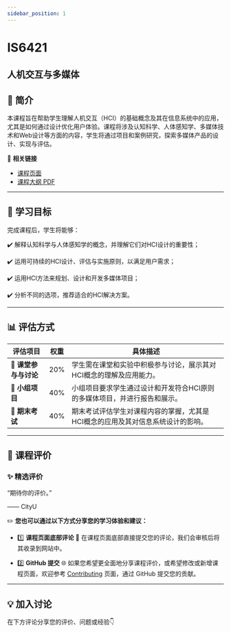 ```yaml
---
sidebar_position: 1
---
```


# IS6421
## 人机交互与多媒体

## **📘 简介**
本课程旨在帮助学生理解人机交互（HCI）的基础概念及其在信息系统中的应用，尤其是如何通过设计优化用户体验。课程将涉及认知科学、人体感知学、多媒体技术和Web设计等方面的内容，学生将通过项目和案例研究，探索多媒体产品的设计、实现与评估。

🔗 **相关链接**
- [课程页面](https://www.cityu.edu.hk/catalogue/pg/202425/course/IS6421.htm)
- [课程大纲 PDF](https://www.cityu.edu.hk/catalogue/pg/202425/course/IS6421.pdf)

---

## **🎯 学习目标**

完成课程后，学生将能够：

✔️ 解释认知科学与人体感知学的概念，并理解它们对HCI设计的重要性；

✔️ 运用可持续的HCI设计、评估与实施原则，以满足用户需求；

✔️ 运用HCI方法来规划、设计和开发多媒体项目；

✔️ 分析不同的选项，推荐适合的HCI解决方案。

---

## **📊 评估方式**

| **评估项目**          | **权重** | **具体描述**                                                                                       |
|----------------------|---------|---------------------------------------------------------------------------------------------------|
| **📄 课堂参与与讨论** | 20%     | 学生需在课堂和实验中积极参与讨论，展示其对HCI概念的理解及应用能力。                              |
| **📄 小组项目**       | 40%     | 小组项目要求学生通过设计和开发符合HCI原则的多媒体项目，并进行报告和展示。                       |
| **📝 期末考试**       | 40%     | 期末考试评估学生对课程内容的掌握，尤其是HCI概念的应用及其对信息系统设计的影响。                 |

---

## **💬 课程评价**

### ✨ **精选评价**
<div className={commentStyles.commentBox}>
    <p className={commentStyles.commentText}>
        “期待你的评价。”
    </p>
    <p className={commentStyles.commentAuthor}>—— CityU</p>
</div>

✏️ **您也可以通过以下方式分享您的学习体验和建议：**

- 1️⃣ **课程页面底部评论**
💬 在课程页面底部直接提交您的评论，我们会审核后将其收录到网站中。

- 2️⃣ **GitHub 提交**
🌐 如果您希望更全面地分享课程评价，或希望修改或新增课程页面，欢迎参考 [Contributing](https://penjc.github.io/cityU-navigator/contributing) 页面，通过 GitHub 提交您的贡献。


---

## **💡 加入讨论**

在下方评论分享您的评价、问题或经验👇
<Utterances />
